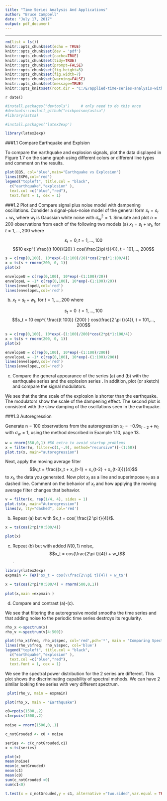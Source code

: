 ```yaml
---
title: "Time Series Analysis And Applications"
author: "Bruce Campbell"
date: "July 17, 2017"
output: pdf_document
---
```


---
```r
rm(list = ls())
knitr::opts_chunk$set(echo = TRUE)
knitr::opts_chunk$set(dev = 'pdf')
knitr::opts_chunk$set(cache=TRUE)
knitr::opts_chunk$set(tidy=TRUE)
knitr::opts_chunk$set(prompt=FALSE)
knitr::opts_chunk$set(fig.height=5)
knitr::opts_chunk$set(fig.width=7)
knitr::opts_chunk$set(warning=FALSE)
knitr::opts_chunk$set(message=TRUE)
knitr::opts_knit$set(root.dir = "C:/E/applied-time-series-analysis-with-R")

```

`r date()`


```r
#install.packages("devtools")     # only need to do this once
#devtools::install_github("nickpoison/astsa")
#library(astsa)

#install.packages('latex2exp')

library(latex2exp)
```

###1.1 Compare Earthquake and Explsion

To compare the earthquake and explosion signals, plot the data displayed in Figure 1.7 on the same graph using different colors or different line types and comment on the results.

```r
plot(EQ5, col='blue',main="Earthquake vs Explosion") 
lines(EXP6,col='red')
legend("topleft", title.col = "black",
  c("earthquake","explosion" ),
  text.col =c("blue","red"),
  text.font = 1, cex = 1)

```



###1.2 Plot and Compare signal plus noise model with dampening oscillations.
Consider a signal-plus-noise model of the general form $x_t = s_t + w_t$, where $w_t$ is Gaussian white noise with $\sigma^2_w = 1$. Simulate and plot $n = 200$ observations from each of the following two models
(a) $x_t = s_t + w_t$, for $t = 1,..., 200$ where 

$$s_t = 0, t = 1,..., 100$$ 
$$10 exp^{  \frac{(t 100)}{20} }  cos(\frac{2\pi t}{4}), t = 101,..., 200$$ 
```r
s = c(rep(0,100), 10*exp(-(1:100)/20)*cos(2*pi*1:100/4))
x = ts(s + rnorm(200, 0, 1)) 
plot(x) 

envelopeU = c(rep(0,100), 10*exp(-(1:100)/20))
envelopeL = -1* c(rep(0,100), 10*exp(-(1:100)/20))
lines(envelopeU,col='red')
lines(envelopeL,col='red')

```

(b) $x_t = s_t + w_t$, for $t = 1,..., 200$ where 

$$s_t =0 \;\; t=1, ... ,100$$
$$s_t = 10 exp^{ \frac{(t 100)} {200} } cos(\frac{2 \pi t}{4}), t = 101,..., 200$$
```r
s = c(rep(0,100), 10*exp(-(1:100)/200)*cos(2*pi*1:100/4))
x = ts(s + rnorm(200, 0, 1)) 
plot(x) 

envelopeU = c(rep(0,100), 10*exp(-(1:100)/200))
envelopeL = -1* c(rep(0,100), 10*exp(-(1:100)/200))
lines(envelopeU,col='red')
lines(envelopeL,col='red')

```

(c) Compare the general appearance of the series (a) and (b) with the earthquake series and the explosion series . In addition, plot (or sketch) and compare the signal modulators.

We see that the time scale of the explosion is shorter than the earthquake. The modulators show the scale of the dampening effect.  The second plot is consistent with the slow damping of the oscillations seen in the earthquake. 


###1.3 Autoregression

Generate n = 100 observations from the autoregression $x_t = - 0.9 x_{t-2} + w_t$ with $\sigma_w = 1$, using the method described in Example 1.10, page 13.

```r
w = rnorm(550,0,1) #50 extra to avoid startup problems 
x = filter(w, filter=c(1,-.9), method="recursive")[-(1:50)]
plot.ts(x, main="autoregression")

```
Next, apply the moving average filter 
$$v_t = \frac{(x_t + x_{t-1} + x_{t-2} + x_{t-3})}{4}$$
to $x_t$, the data you generated. Now plot $x_t$ as a line and superimpose $v_t$ as a dashed line. Comment on the behavior of $x_t$ and how applying the moving average filter changes that behavior. 

```r
v = filter(x, rep(1/4, 4), sides = 1) 
plot.ts(x, main="Autoregression")
lines(v, lty="dashed", col='red')
```


(b) Repeat (a) but with $x_t = cos( \frac{2 \pi t}{4})$. 

```r

x = ts(cos(2*pi*0:500/4))
 
plot(x)
```


(c) Repeat (b) but with added $N(0, 1)$ noise, 
$$x_t = cos(\frac{2\pi t}{4}) + w_t$$.

```r
library(latex2exp)
expmain <- TeX('$x_t = cos(\\frac{2\\pi t}{4}) + w_t$')

x = ts(cos(2*pi*0:500/4) + rnorm(500,0,1))
 
plot(x,main =expmain )
```

(d) Compare and contrast (a)-(c).

We see that filtering the autoregrssive model smooths the time series and that adding noise to the periodic time series destroys its regularity. 


```r

rho_x <-spectrum(x)
rho_v <-spectrum(v[4:500])

plot(rho_x$freq, rho_x$spec, col='red',pch='*', main = "Comparing Spectum")
lines(rho_v$freq, rho_v$spec, col='blue')
legend("topleft", title.col = "black",
  c("earthquake","explosion" ),
  text.col =c("blue","red"),
  text.font = 1, cex = 1)
```

We see the spectral power distribution for the 2 series are different. This plot shows the discriminating capability of spectral mehods.  We can have 2 similar looking time series with very different spectrum. 


```r
 plot(rho_v, main = expmain)
```


```r
plot(rho_x, main = "Earthquake")
```




```r
c0=rpois(1500,.2)
c1=rpois(1500,.2)
    
noise = rnorm(1500,0,.1)

c_notGrouded <- c0 + noise

series <- c(c_notGrouded,c1)
x <-ts(series)

plot(x)
mean(noise)
mean(c_notGrouded)
mean(c1)
mean(c0)
sum(c_notGrouded <0)
sum(c1<0)

t.test(x = c_notGrouded,y = c1, alternative ="two.sided",var.equal = TRUE, conf.level = 0.01)
```

